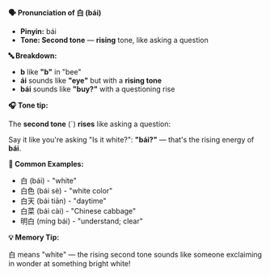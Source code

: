 **🗣️ Pronunciation of 白 (bái)**

- **Pinyin:** bái
- **Tone: Second tone** — **rising** tone, like asking a question

**🔤 Breakdown:**

- **b** like **"b"** in "bee"
- **ái** sounds like **"eye"** but with a **rising tone**
- **bái** sounds like **"buy?"** with a questioning rise

**🎧 Tone tip:**

The **second tone** (ˊ) **rises** like asking a question:

Say it like you're asking "Is it white?": **"bái?"** — that's the rising energy of **bái**.

**📝 Common Examples:**

- 白 (bái) - "white"
- 白色 (bái sè) - "white color"
- 白天 (bái tiān) - "daytime"
- 白菜 (bái cài) - "Chinese cabbage"
- 明白 (míng bái) - "understand; clear"

**💡 Memory Tip:**

白 means "white" — the rising second tone sounds like someone exclaiming in wonder at something
bright white!
